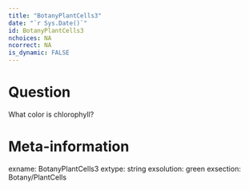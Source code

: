 ```yaml
---
title: "BotanyPlantCells3"
date: "`r Sys.Date()`"
id: BotanyPlantCells3
nchoices: NA
ncorrect: NA
is_dynamic: FALSE
---
```


Question
========

What color is chlorophyll?


Meta-information
================
exname: BotanyPlantCells3
extype: string
exsolution: green
exsection: Botany/PlantCells

